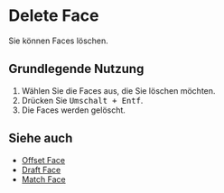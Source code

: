 
# Delete Face

<Reference shortcut="Shift + Backspace, Shift + Delete, Shift + X" command="Delete Face" button="" />

Sie können Faces löschen.

## Grundlegende Nutzung

1. Wählen Sie die Faces aus, die Sie löschen möchten.
2. Drücken Sie <kbd>Umschalt + Entf</kbd>.
3. Die Faces werden gelöscht.

## Siehe auch
- [Offset Face](offset-face)
- [Draft Face](draft-face)
- [Match Face](match-face)